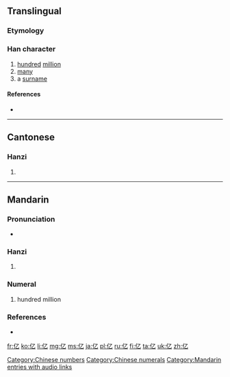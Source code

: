 {{also|億}}<!-- may be replaced by zh-forms -->
==Translingual==
{{stroke order|type=animate}}

===Etymology===
{{Han simp|億|f=意|t=乙}}

===Han character===
{{Han char|rn=9|rad=人|as=01|sn=3|four=|canj=人弓 (ON), X人弓 (XON)|ids=⿰[[亻]][[乙]]}}

# [[hundred]] [[million]]
# [[many]]
# a [[surname]]

====References====
* {{Han ref|kx=0091.051|hdz=10103.040|uh=4EBF|ud=20159}}

[[Category:Chinese numbers]]
[[Category:Chinese numerals]]

----

==Cantonese==

===Hanzi===
{{yue-hanzi|jyut=jik1|y=yīk|tra=億}}

# {{defn|lang=yue|sort=人01}}

----

==Mandarin==

===Pronunciation===
* {{audio|zh-yì.ogg|audio|lang=zh}}

===Hanzi===
{{cmn-hanzi|tra=億|pin=[[yì]] ([[yi4]]), [[shén]] ([[shen2]])|wg=i<sup>4</sup>, shen<sup>2</sup>}}

# {{defn|lang=zh|sort=人01}}

===Numeral===
{{cmn-car-num|s|pin=yì|pint=yi4|rs=人01}}

# hundred million

[[Category:Mandarin entries with audio links]]

===References===
* {{cite web
| url = http://www.mdbg.net/chindict/chindict.php?page=worddict&wdrst=0&wdqb=亿
| title = 亿
| work = MDBG English to Chinese dictionary ( Based on CC-CEDICT )
| language = Mandarin/English
| accessdate = 2014-02-14}}

[[fr:亿]]
[[ko:亿]]
[[li:亿]]
[[mg:亿]]
[[ms:亿]]
[[ja:亿]]
[[pl:亿]]
[[ru:亿]]
[[fi:亿]]
[[ta:亿]]
[[uk:亿]]
[[zh:亿]]